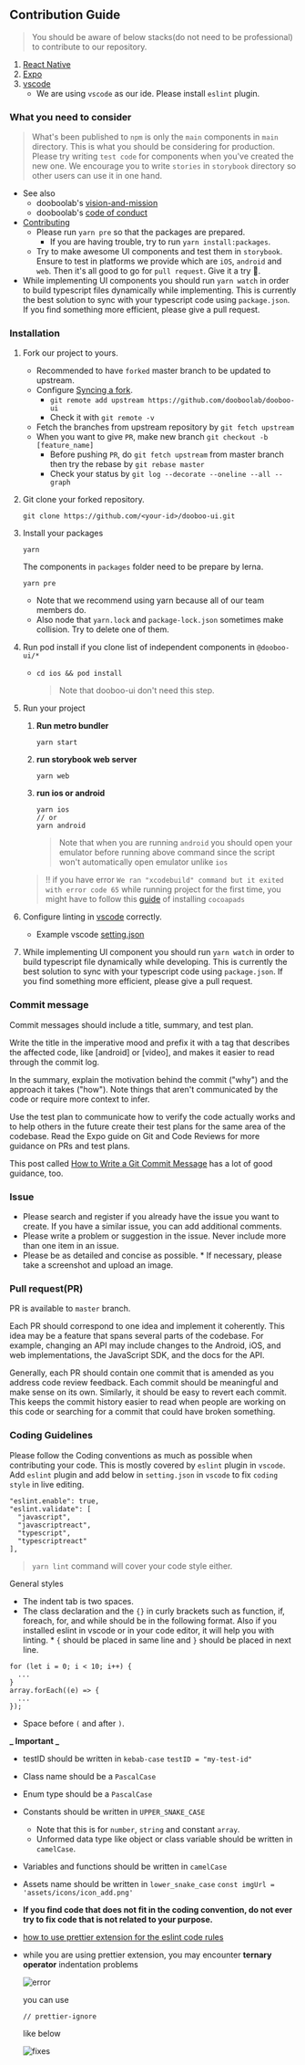 
<Meta title="contributing/Contributing" />

## Contribution Guide

> You should be aware of below stacks(do not need to be professional) to contribute to our repository.

1. [React Native](https://reactnative.dev)
2. [Expo](https://expo.io)
2. [vscode](https://code.visualstudio.com)
   - We are using `vscode` as our ide. Please install `eslint` plugin.

### What you need to consider

> What's been published to `npm` is only the `main` components in `main` directory. This is what you should be considering for production. Please try writing `test code` for components when you've created the new one. We encourage you to write `stories` in `storybook` directory so other users can use it in one hand.

- See also
  - dooboolab's [vision-and-mission](https://github.com/dooboolab/dooboolab.com/blob/master/vision-and-mission.md)
  - dooboolab's [code of conduct](https://github.com/dooboolab/dooboolab.com/blob/master/code-of-conduct.md)
- [Contributing](?path=/story/contributing-contributing--page)
  - Please run `yarn pre` so that the packages are prepared.
    - If you are having trouble, try to run `yarn install:packages`.
  - Try to make awesome UI components and test them in `storybook`. Ensure to test in platforms we provide which are `iOS`, `android` and `web`. Then it's all good to go for `pull request`. Give it a try :blossom:.
- While implementing UI components you should run `yarn watch` in order to build typescript files dynamically while implementing. This is currently the best solution to sync with your typescript code using `package.json`. If you find something more efficient, please give a pull request.

### Installation

1. Fork our project to yours.
   - Recommended to have `forked` master branch to be updated to upstream.
   - Configure [Syncing a fork](https://help.github.com/articles/configuring-a-remote-for-a-fork/).
     - `git remote add upstream https://github.com/dooboolab/dooboo-ui`
     - Check it with `git remote -v`
   - Fetch the branches from upstream repository by `git fetch upstream`
   - When you want to give `PR`, make new branch `git checkout -b [feature_name]`
     - Before pushing `PR`, do `git fetch upstream` from master branch then try the rebase by `git rebase master`
     - Check your status by `git log --decorate --oneline --all --graph`
2. Git clone your forked repository.
   ```
   git clone https://github.com/<your-id>/dooboo-ui.git
   ```
3. Install your packages

   ```
   yarn
   ```

   The components in `packages` folder need to be prepare by lerna.

   ```
   yarn pre
   ```

   - Note that we recommend using yarn because all of our team members do.
   - Also node that `yarn.lock` and `package-lock.json` sometimes make collision. Try to delete one of them.

4. Run pod install if you clone list of independent components in `@dooboo-ui/*`

   - `cd ios && pod install`
     > Note that dooboo-ui don't need this step.

5. Run your project

   1. **Run metro bundler**
      ```
      yarn start
      ```
   2. **run storybook web server**
      ```
      yarn web
      ```
   3. **run ios or android**
      ```
      yarn ios
      // or
      yarn android
      ```
      > Note that when you are running `android` you should open your emulator before running above command since the script won't automatically open emulator unlike `ios`

   > ‼️ if you have error `We ran "xcodebuild" command but it exited with error code 65` while running project for the first time, you might have to follow this [guide](https://github.com/facebook/react-native/issues/24450#issuecomment-516760157) of installing `cocoapads`

6. Configure linting in [vscode](https://code.visualstudio.com) correctly.

   - Example vscode [setting.json](https://gist.github.com/hyochan/815e9040593180c4725d7694d863e5a1)

7. While implementing UI component you should run `yarn watch` in order to build typescript file dynamically while developing. This is currently the best solution to sync with your typescript code using `package.json`. If you find something more efficient, please give a pull request.

### Commit message

Commit messages should include a title, summary, and test plan.

Write the title in the imperative mood and prefix it with a tag that describes the affected code, like [android] or [video], and makes it easier to read through the commit log.

In the summary, explain the motivation behind the commit ("why") and the approach it takes ("how"). Note things that aren't communicated by the code or require more context to infer.

Use the test plan to communicate how to verify the code actually works and to help others in the future create their test plans for the same area of the codebase. Read the Expo guide on Git and Code Reviews for more guidance on PRs and test plans.

This post called [How to Write a Git Commit Message](https://chris.beams.io/posts/git-commit/) has a lot of good guidance, too.

### Issue

- Please search and register if you already have the issue you want to create. If you have a similar issue, you can add additional comments.
- Please write a problem or suggestion in the issue. Never include more than one item in an issue.
- Please be as detailed and concise as possible. \* If necessary, please take a screenshot and upload an image.

### Pull request(PR)

PR is available to `master` branch.

Each PR should correspond to one idea and implement it coherently. This idea may be a feature that spans several parts of the codebase. For example, changing an API may include changes to the Android, iOS, and web implementations, the JavaScript SDK, and the docs for the API.

Generally, each PR should contain one commit that is amended as you address code review feedback. Each commit should be meaningful and make sense on its own. Similarly, it should be easy to revert each commit. This keeps the commit history easier to read when people are working on this code or searching for a commit that could have broken something.

### Coding Guidelines

Please follow the Coding conventions as much as possible when contributing your code. This is mostly covered by `eslint` plugin in `vscode`. Add `eslint` plugin and add below in `setting.json` in `vscode` to fix `coding style` in live editing.

```
"eslint.enable": true,
"eslint.validate": [
  "javascript",
  "javascriptreact",
  "typescript",
  "typescriptreact"
],
```

> `yarn lint` command will cover your code style either.

General styles

- The indent tab is two spaces.
- The class declaration and the `{}` in curly brackets such as function, if, foreach, for, and while should be in the following format. Also if you installed eslint in vscode or in your code editor, it will help you with linting. \* `{` should be placed in same line and `}` should be placed in next line.

```
for (let i = 0; i < 10; i++) {
  ...
}
array.forEach((e) => {
  ...
});
```

- Space before `(` and after `)`.

**_ Important _**

- testID should be written in `kebab-case`
  `testID = "my-test-id"`
- Class name should be a `PascalCase`
- Enum type should be a `PascalCase`
- Constants should be written in `UPPER_SNAKE_CASE`
  - Note that this is for `number`, `string` and constant `array`.
  - Unformed data type like object or class variable should be written in `camelCase`.
- Variables and functions should be written in `camelCase`
- Assets name should be written in `lower_snake_case`
  `const imgUrl = 'assets/icons/icon_add.png'`

- **If you find code that does not fit in the coding convention, do not ever try to fix code that is not related to your purpose.**

- [how to use prettier extension for the eslint code rules](https://medium.com/dooboolab/using-eslint-prettier-and-sort-imports-vscode-extensions-for-formatting-open-source-project-16edf317129d)
- while you are using prettier extension, you may encounter **ternary operator** indentation problems

  ![error](https://i.imgur.com/RhGrbLo.png)

  you can use

  ```
  // prettier-ignore
  ```

  like below

  ![fixes](https://i.imgur.com/x3bL5kf.png)
